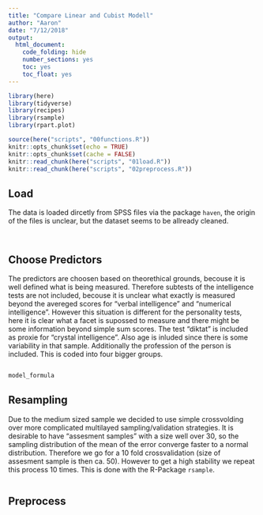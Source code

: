 ```yaml
---
title: "Compare Linear and Cubist Modell"
author: "Aaron"
date: "7/12/2018"
output:
  html_document:
    code_folding: hide
    number_sections: yes
    toc: yes
    toc_float: yes
---
```


```r
library(here)
library(tidyverse)
library(recipes)
library(rsample)
library(rpart.plot)

source(here("scripts", "00functions.R"))
knitr::opts_chunk$set(echo = TRUE)
knitr::opts_chunk$set(cache = FALSE)
knitr::read_chunk(here("scripts", "01load.R"))
knitr::read_chunk(here("scripts", "02preprocess.R"))
```

## Load

The data is loaded dircetly from SPSS files via the package `haven`, the origin of the files is unclear, but the dataset seems to be allready cleaned.

```r
```

```r
```

## Choose Predictors

The predictors are choosen based on theorethical grounds, becouse it is well defined what is being measured. Therefore subtests of the intelligence tests are not included, becouse it is unclear what exactly is measured beyond the avereged scores for "verbal intelligence" and "numerical intelligence". However this situation is different for the personality tests, here it is clear what a facet is supossed to measure and there might be some information beyond simple sum scores. The test "diktat" is included as proxie for "crystal intelligence". Also age is inluded since there is some variability in that sample. Additionally the profession of the person is included. This is coded into four bigger groups.

```r
```

```r
model_formula
```

## Resampling

Due to the medium sized sample we decided to use simple crossvolding over more complicated multilayed sampling/validation strategies. It is desirable to have "assesment samples" with a size well over 30, so the sampling distribution of the mean of the error converge faster to a normal distribution. Therefore we go for a 10 fold crossvalidation (size of assesment sample is then ca. 50). However to get a high stability we repeat this process 10 times. This is done with the R-Package `rsample`.

```r
```

## Preprocess

```r
```


